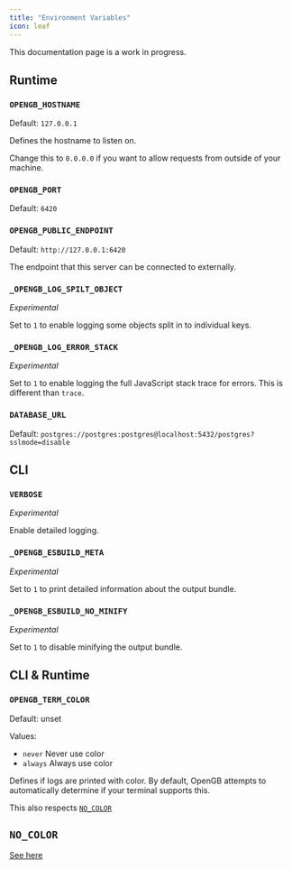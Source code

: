 ```yaml
---
title: "Environment Variables"
icon: leaf
---
```


<Note>This documentation page is a work in progress.</Note>

## Runtime

### `OPENGB_HOSTNAME`

Default: `127.0.0.1`

Defines the hostname to listen on.

Change this to `0.0.0.0` if you want to allow requests from outside of your machine.

### `OPENGB_PORT`

Default: `6420`

### `OPENGB_PUBLIC_ENDPOINT`

Default: `http://127.0.0.1:6420`

The endpoint that this server can be connected to externally.

### `_OPENGB_LOG_SPILT_OBJECT`

_Experimental_

Set to `1` to enable logging some objects split in to individual keys.

### `_OPENGB_LOG_ERROR_STACK`

_Experimental_

Set to `1` to enable logging the full JavaScript stack trace for errors. This is different than `trace`.

### `DATABASE_URL`

Default: `postgres://postgres:postgres@localhost:5432/postgres?sslmode=disable`

## CLI

### `VERBOSE`

_Experimental_

Enable detailed logging.

### `_OPENGB_ESBUILD_META`

_Experimental_

Set to `1` to print detailed information about the output bundle.

### `_OPENGB_ESBUILD_NO_MINIFY`

_Experimental_

Set to `1` to disable minifying the output bundle.

## CLI & Runtime

### `OPENGB_TERM_COLOR`

Default: unset

Values:

- `never` Never use color
- `always` Always use color

Defines if logs are printed with color. By default, OpenGB attempts to automatically determine if your terminal supports this.

This also respects [`NO_COLOR`]()

## `NO_COLOR`

[See here](https://no-color.org/)

